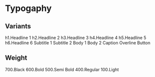 
<Meta title="Typography" component={Typography} />

# Typogaphy

## Variants

<Canvas>
  <Story name="Variants">
    <Box>
      <Typography mb={2} variant="h1">
        h1.Headline 1
      </Typography>
      <Typography mb={2} variant="h2">
        h2.Headline 2
      </Typography>
      <Typography mb={2} variant="h3">
        h3.Headline 3
      </Typography>
      <Typography mb={2} variant="h4">
        h4.Headline 4
      </Typography>
      <Typography mb={2} variant="h5">
        h5.Headline 5
      </Typography>
      <Typography mb={2} variant="h6">
        h6.Headline 6
      </Typography>
      <Typography mb={2} variant="subtitle1">
        Subtitle 1
      </Typography>
      <Typography mb={2} variant="subtitle2">
        Subtitle 2
      </Typography>
      <Typography mb={2} variant="body1">
        Body 1
      </Typography>
      <Typography mb={2} variant="body2">
        Body 2
      </Typography>
      <Box my={1}>
        <Typography variant="caption1">Caption</Typography>
      </Box>
      <Box my={1}>
        <Typography variant="caption1">Overline</Typography>
      </Box>
      <Box my={1}>
        <Typography variant="button">Button</Typography>
      </Box>
    </Box>
  </Story>
</Canvas>

## Weight

<Canvas>
  <Story name="Weight">
    <Box>
      <Typography mb={2} fontSize={22} fontWeight={700}>
        700.Black
      </Typography>
      <Typography mb={2} fontSize={22} fontWeight={600}>
        600.Bold
      </Typography>
      <Typography mb={2} fontSize={22} fontWeight={500}>
        500.Semi Bold
      </Typography>
      <Typography mb={2} fontSize={22} fontWeight={400}>
        400.Regular
      </Typography>
      <Typography mb={2} fontSize={22} fontWeight={100}>
        100.Light
      </Typography>
    </Box>
  </Story>
</Canvas>

<ArgsTable to={Typography} />
